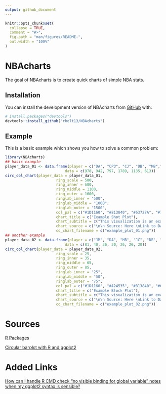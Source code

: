 ```yaml
---
output: github_document
---
```


<!-- README.md is generated from README.Rmd. Please edit that file -->

```r
knitr::opts_chunk$set(
  collapse = TRUE,
  comment = "#>",
  fig.path = "man/figures/README-",
  out.width = "100%"
)
```

# NBAcharts

<!-- badges: start -->
<!-- badges: end -->

The goal of NBAcharts is to create quick charts of simple NBA stats. 

## Installation

You can install the development version of NBAcharts from [GitHub](https://github.com/) with:

``` r
# install.packages("devtools")
devtools::install_github("rbolt13/NBAcharts")
```

## Example

This is a basic example which shows you how to solve a common problem:

```r
library(NBAcharts)
## basic example
player_data_01 <- data.frame(player = c("DA", "CP3", "CJ", "DB", "MB","CP"),
                           data = c(978, 942, 797, 1789, 1135, 613))
circ_col_chart(player_data = player_data_01,
                       ring_scale = 500, 
                       ring_inner = 600,
                       ring_middle = 1100,
                       ring_outer = 1600,
                       ringlab_inner = "500",
                       ringlab_middle = "1000",
                       ringlab_outer = "1500",
                       col_pal = c("#1D1160", "#813840", "#63727A", "#723010", "#000000", "#F9AD1B"),
                       chart_title = c("Example Shot Plot"),
                       chart_subtitle = c("This visualization is an example."),
                       chart_source = c("\n\n Source: Here \nLink to Data: here"),
                       cc_chart_filename = c("example_plot_01.png"))
## another example
player_data_02 <- data.frame(player = c("JM", "DA", "MB", "JC", "DB", "BB", "CP"),
                           data = c(81, 40, 36, 30, 26, 26, 20))
circ_col_chart(player_data = player_data_02,
                       ring_scale = 25, 
                       ring_inner = 35,
                       ring_middle = 65,
                       ring_outer = 85,
                       ringlab_inner = "25",
                       ringlab_middle = "50",
                       ringlab_outer = "75",
                       col_pal = c("#1D1160", "#A24535", "#813840", "#63727A", "#723010", "#000000", "#F9AD1B"),
                       chart_title = c("Example Block Plot"),
                       chart_subtitle = c("This visualization is an example."),
                       chart_source = c("\n\n Source: Here \nLink to Data: here"),
                       cc_chart_filename = c("example_plot_02.png"))

```

# Sources 

[R Packages](https://r-pkgs.org/index.html)

[Circular barplot with R and ggplot2](https://r-graph-gallery.com/web-circular-barplot-with-R-and-ggplot2.html)

# Added Links

[How can I handle R CMD check "no visible binding for global variable" notes when my ggplot2 syntax is sensible?](https://stackoverflow.com/questions/9439256/how-can-i-handle-r-cmd-check-no-visible-binding-for-global-variable-notes-when)

